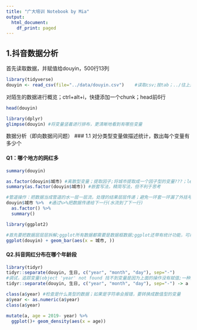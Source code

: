 ```yaml
---
title: "广大培训 Notebook by Mia"
output:
  html_document:
    df_print: paged
---
```


## 1.抖音数据分析

首先读取数据，并赋值给douyin，500行13列
```r
library(tidyverse)
douyin <- read_csv(file="../data/douyin.csv")    #读取csv;按tab；../往上走一层文件夹;readr更聪明；不用点用下划线
```

对陌生的数据进行概览；ctrl+alt+i，快捷添加一个chunk；head前6行
```r
head(douyin)

library(dplyr)
glimpse(douyin) #将变量竖着进行排布，更清晰地看到有哪些变量
```

数据分析（即向数据问问题）
### 1.1 对分类型变量做描述统计，数出每个变量有多少个

#### Q1：哪个地方的网红多
```r
summary(douyin)

as.factor(douyin$城市) #离散型变量；提取因子;将城市提取成一个因子型的变量???；level&排序???
summary(as.factor(douyin$城市)) #嵌套写法，精简写法，但不利于思考

#管道操作：把数据当成管道的水一层一层流，处理的结果层层传递；避免一环套一环漏了外括号；属于tidyverse包中，需要library tidyverse才能使用
douyin$城市 %>%  #通过%>%把数据传递给下一行(水流到了下一行)
  as.factor() %>%  
  summary()

library(ggplot2)

#首先要把数据层层层拆解;ggplot所有数据都需要是数据框数据;ggplot还带有统计功能，可以帮助进行统计运算
ggplot(douyin) + geom_bar(aes(x = 城市, ))
```

#### Q2.抖音网红分布在哪个年龄段
```r
library(tidyr)
tidyr::separate(douyin, 生日, c("year", "month", "day"), sep="-") 
#调试，追踪变量(object 'year' not found 找不到变量是因为上面的操作没有赋值;一种方法是去赋值，另一种写成管道就好了)
tidyr::separate(douyin, 生日, c("year", "month", "day"), sep="-") -> a

class(a$year) #检查是什么类型的数据；如果是字符串会报错，要转换成数值型的变量
a$year <- as.numeric(a$year)
class(a$year)

mutate(a, age = 2019- year) %>%
  ggplot()+ geom_density(aes(x = age))

```

